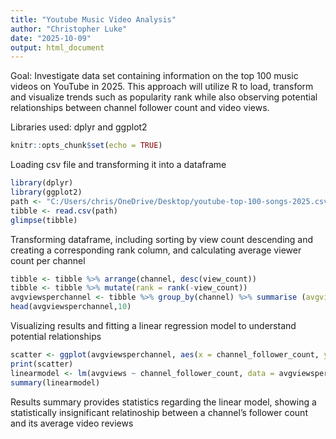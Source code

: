 ---
title: "Youtube Music Video Analysis"
author: "Christopher Luke"
date: "2025-10-09"
output: html_document
---
Goal: Investigate data set containing information on the top 100 music videos on YouTube in 2025. This approach will utilize R to load, transform and visualize trends such as popularity rank while also observing potential relationships between channel follower count and video views. 

Libraries used: dplyr and ggplot2 

```{r setup, include=FALSE}
knitr::opts_chunk$set(echo = TRUE)
```

Loading csv file and transforming it into a dataframe 
```{r}
library(dplyr)
library(ggplot2)
path <- "C:/Users/chris/OneDrive/Desktop/youtube-top-100-songs-2025.csv"
tibble <- read.csv(path)
glimpse(tibble)
```

Transforming dataframe, including sorting by view count descending and creating a corresponding rank column, and calculating average viewer count per channel 
```{r}
tibble <- tibble %>% arrange(channel, desc(view_count))
tibble <- tibble %>% mutate(rank = rank(-view_count))
avgviewsperchannel <- tibble %>% group_by(channel) %>% summarise (avgviews = mean(view_count), count = n(), channel_follower_count = first(channel_follower_count))
head(avgviewsperchannel,10)
```

Visualizing results and fitting a linear regression model to understand potential relationships 
```{r}
scatter <- ggplot(avgviewsperchannel, aes(x = channel_follower_count, y = avgviews)) + geom_point()
print(scatter)
linearmodel <- lm(avgviews ~ channel_follower_count, data = avgviewsperchannel)
summary(linearmodel)
```

Results summary provides statistics regarding the linear model, showing a statistically insignificant relatinoship between a channel's follower count and its average video reviews 